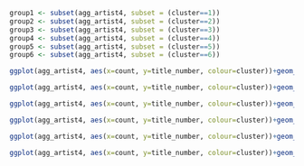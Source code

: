 ```{r}
group1 <- subset(agg_artist4, subset = (cluster==1))
group2 <- subset(agg_artist4, subset = (cluster==2))
group3 <- subset(agg_artist4, subset = (cluster==3))
group4 <- subset(agg_artist4, subset = (cluster==4))
group5 <- subset(agg_artist4, subset = (cluster==5))
group6 <- subset(agg_artist4, subset = (cluster==6))


```
```{r}
ggplot(agg_artist4, aes(x=count, y=title_number, colour=cluster))+geom_point(aes(size=artist_point), shape=19, alpha=0.5)+scale_size_area(max_size=15)+geom_text(data = group1, aes(y=as.numeric(title_number)-sqrt(artist_point)/10, label=artist), vjust=1, colour="black", size=4)+ggtitle("Bubble chart about Artists between 2019 (Group1)")
```
```{r}
ggplot(agg_artist4, aes(x=count, y=title_number, colour=cluster))+geom_point(aes(size=artist_point), shape=19, alpha=0.5)+scale_size_area(max_size=15)+geom_text(data = group2, aes(y=as.numeric(title_number)-sqrt(artist_point)/10, label=artist), vjust=1, colour="black", size=4)+ggtitle("Bubble chart about Artists between 2019 (Group2)")
```
```{r}
ggplot(agg_artist4, aes(x=count, y=title_number, colour=cluster))+geom_point(aes(size=artist_point), shape=19, alpha=0.5)+scale_size_area(max_size=15)+geom_text(data = group3, aes(y=as.numeric(title_number)-sqrt(artist_point)/10, label=artist), vjust=1, colour="black", size=4)+ggtitle("Bubble chart about Artists between 2019 (Group3)")
```
```{r}
ggplot(agg_artist4, aes(x=count, y=title_number, colour=cluster))+geom_point(aes(size=artist_point), shape=19, alpha=0.5)+scale_size_area(max_size=15)+geom_text(data = group4, aes(y=as.numeric(title_number)-sqrt(artist_point)/10, label=artist), vjust=1, colour="black", size=4)+ggtitle("Bubble chart about Artists between 2019 (Group4)")
```
```{r}
ggplot(agg_artist4, aes(x=count, y=title_number, colour=cluster))+geom_point(aes(size=artist_point), shape=19, alpha=0.5)+scale_size_area(max_size=15)+geom_text(data = group5, aes(y=as.numeric(title_number)-sqrt(artist_point)/10, label=artist), vjust=1, colour="black", size=4)+ggtitle("Bubble chart about Artists between 2019 (Group5)")
```
```{r}
ggplot(agg_artist4, aes(x=count, y=title_number, colour=cluster))+geom_point(aes(size=artist_point), shape=19, alpha=0.5)+scale_size_area(max_size=15)+geom_text(data = group6, aes(y=as.numeric(title_number)-sqrt(artist_point)/10, label=artist), vjust=1, colour="black", size=4)+ggtitle("Bubble chart about Artists between 2019 (Group6)")
```




